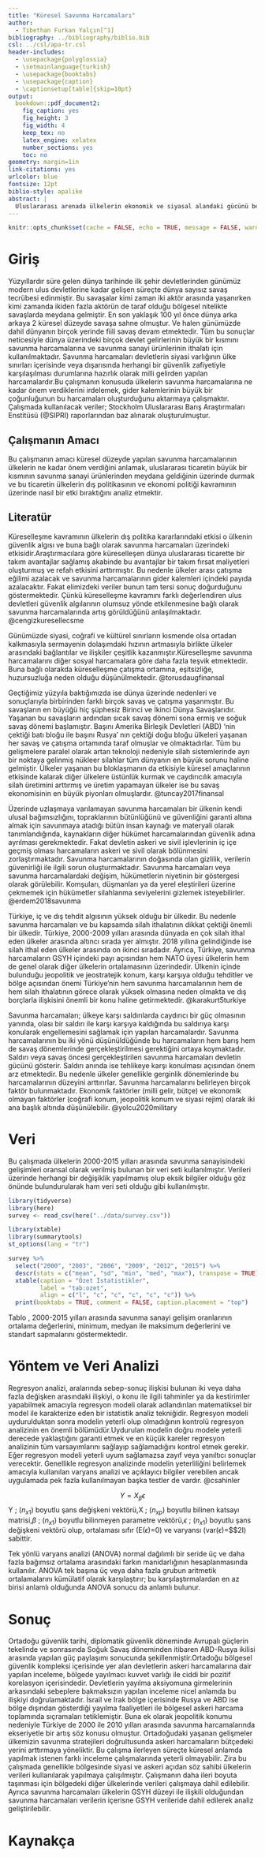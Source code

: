 ```yaml
---
title: "Küresel Savunma Harcamaları"
author: 
  - Tibethan Furkan Yalçın[^1]
bibliography: ../bibliography/biblio.bib
csl: ../csl/apa-tr.csl
header-includes:
  - \usepackage{polyglossia}
  - \setmainlanguage{turkish}
  - \usepackage{booktabs}
  - \usepackage{caption} 
  - \captionsetup[table]{skip=10pt}
output:
  bookdown::pdf_document2:
    fig_caption: yes
    fig_height: 3
    fig_width: 4
    keep_tex: no
    latex_engine: xelatex
    number_sections: yes
    toc: no
geometry: margin=1in
link-citations: yes
urlcolor: blue
fontsize: 12pt
biblio-style: apalike
abstract: |
  Uluslararası arenada ülkelerin ekonomik ve siyasal alandaki gücünü belirleyen  unsurlardan birisi olan savunma sanayinde, dünyada yaşanan gelişmelere paralel olarak değişime, yeniliğe ve modernizasyona sürekli olarak ihtiyaç duyulmaktadır. Bununla birlikte yaşanan askeri ve siyasal krizler, bölgesel çatışmalar, ülkelerin stratejik emelleri nedeniyle silahlanmaya gitmeleri, özellikle Afrika ve Orta Doğu ülkelerinde artan uluslararası silah ticareti ülkelerin savunma harcamalarını arttırmıştır.Geçtiğimiz yüzyıla baktığımızda ise dünya üzerinde nedenleri ve sonuçlarıyla birbirinden farklı birçok savaş ve çatışma yaşanmıştır. Bu savaşların en büyüğü hiç şüphesiz Birinci ve İkinci Dünya Savaşlarıdır. Yaşanan bu savaşların ardından sıcak savaş dönemi sona ermiş ve soğuk savaş dönemi başlamıştır. Başını Amerika Birleşik Devletleri‘nin çektiği batı bloğu ile başını Rusya’ nın çektiği doğu bloğu ülkeleri yaşanan her savaş ve çatışma ortamında taraf olmuşlar ve olmaktadırlar.Tüm bu gelişmelere paralel olarak artan teknoloji nedeniyle silah sistemlerinde ayrı bir noktaya gelinmiş nükleer silahlar tüm dünyanın en büyük sorunu haline gelmiştir. Ülkeler yaşanan bu bloklaşmanın da etkisiyle küresel amaçlarının etkisinde kalarak diğer ülkelere üstünlük kurmak ve caydırıcılık amacıyla silah üretimini arttırmış ve üretim yapamayan ülkeler ise bu savaş ekonomisinin en büyük etkenleri olmuşlardır.Çalışmamız amacı tüm bu nedenlerle finansal serbestleşme sonrası dönemde (2000-2015) yılları arasında, ekonomik ve jeostratejik anlamda birbirlerine benzerlik gösteren ülkelerin ekonomilerinde savunma harcamalarının ne denli öneme sahip olduğunun incelemeye çalışılmasıdır.
---
```

```r
knitr::opts_chunk$set(cache = FALSE, echo = TRUE, message = FALSE, warning = FALSE)
```

<!-- ======================================================================= -->
<!-- ============================== NOTLAR ================================= -->
<!-- ======================================================================= -->
[^1]: 19080764, [Github Repo](https://github.com/tfrkny/finalenson.git)


# Giriş
Yüzyıllardır süre gelen dünya tarihinde ilk şehir devletlerinden günümüz modern ulus devletlerine kadar gelişen süreçte dünya sayısız savaş tecrübesi edinmiştir. Bu savaşalar kimi zaman iki aktör arasında yaşanırken kimi zamanda ikiden fazla aktörün de taraf olduğu bölgesel nitelikte savaşlarda meydana gelmiştir. En son yaklaşık 100 yıl önce dünya arka arkaya 2 küresel düzeyde savaşa sahne olmuştur. Ve halen günümüzde dahil dünyanın birçok yerinde fiili savaş devam etmektedir. Tüm bu sonuçlar neticesiyle dünya üzerindeki birçok devlet gelirlerinin büyük bir kısmını savunma harcamalarına ve savunma sanayi ürünlerinin ithalatı için kullanılmaktadır. Savunma harcamaları devletlerin siyasi varlığının ülke sınırları içerisinde veya dışarısında herhangi bir güvenlik zafiyetiyle karşılaşılması durumlarına hazırlık olarak milli gelirden yapılan harcamalardır.Bu çalışmanın konusuda ülkelerin savunma harcamalarına ne kadar önem verdiklerini irdelemek, gider kalemlerinin büyük bir çoğunluğunun bu harcamaları oluşturduğunu aktarmaya çalışmaktır. Çalışmada kullanılacak veriler; Stockholm Uluslararası Barış Araştırmaları Enstitüsü (@SIPRI) raporlarından baz alınarak oluşturulmuştur.



## Çalışmanın Amacı
Bu çalışmanın amacı küresel düzeyde yapılan savunma harcamalarının ülkelerin ne kadar önem verdiğini anlamak, uluslararası ticaretin büyük bir kısmının savunma sanayi ürünlerinden meydana geldiğinin üzerinde durmak ve bu ticaretin ülkelerin dış politikasının ve ekonomi politiği kavramının üzerinde nasıl bir etki bıraktığını analiz etmektir.

## Literatür 

Küreselleşme kavramının ülkelerin dış politika kararlarındaki etkisi o ülkenin güvenlik algısı ve buna bağlı olarak savunma harcamaları üzerindeki etkisidir.Araştırmacılara göre küreselleşen dünya uluslararası ticarette bir takım avantajlar sağlamış akabinde bu avantajlar bir takım fırsat maliyetleri oluşturmuş ve refah etkisini arttırmıştır. Bu nedenle ülkeler arası çatışma eğilimi azalacak ve savunma harcamalarının gider kalemleri içindeki payıda azalacaktır. Fakat elimizdeki veriler bunun tam tersi sonuç doğurduğunu göstermektedir. Çünkü küreselleşme kavramını farklı değerlendiren ulus devletleri güvenlik algılarının olumsuz yönde etkilenmesine bağlı olarak savunma harcamalarında artış görüldüğünü anlaşılmaktadır. @cengizkuresellecsme

Günümüzde siyasi, coğrafi ve kültürel sınırların kısmende olsa ortadan kalkmasıyla sermayenin dolaşımdaki hızının artmasıyla birlikte ülkeler arasındaki bağlantılar ve ilişkiler çeşitlik kazanmıştır.Küreselleşme savunma harcamalarını diğer sosyal harcamalara göre daha fazla teşvik etmektedir. Buna bağlı olarakda küreselleşme çatışma ortamına, eşitsizliğe, huzursuzluğa neden olduğu düşünülmektedir. @torusdaugfinansal

Geçtiğimiz yüzyıla baktığımızda ise dünya üzerinde nedenleri ve sonuçlarıyla birbirinden farklı birçok savaş ve çatışma yaşanmıştır. Bu savaşların en büyüğü hiç şüphesiz Birinci ve İkinci Dünya Savaşlarıdır. Yaşanan bu savaşların ardından sıcak savaş dönemi sona ermiş ve soğuk savaş dönemi başlamıştır. Başını Amerika Birleşik Devletleri (ABD) ‘nin çektiği batı bloğu ile başını Rusya’ nın çektiği doğu bloğu ülkeleri yaşanan her savaş ve çatışma ortamında taraf olmuşlar ve olmaktadırlar. Tüm bu gelişmelere paralel olarak artan teknoloji nedeniyle silah sistemlerinde ayrı bir noktaya gelinmiş nükleer silahlar tüm dünyanın en büyük sorunu haline gelmiştir. Ülkeler yaşanan bu bloklaşmanın da etkisiyle küresel amaçlarının etkisinde kalarak diğer ülkelere üstünlük kurmak ve caydırıcılık amacıyla silah üretimini arttırmış ve üretim yapamayan ülkeler ise bu savaş ekonomisinin en büyük piyonları olmuşlardır. @tuncay2017finansal

Üzerinde uzlaşmaya varılamayan savunma harcamaları bir ülkenin kendi ulusal bağımsızlığını, topraklarının bütünlüğünü ve güvenliğini garanti altına almak için savunmaya atadığı bütün insan kaynağı ve materyali olarak tanımlandığında, kaynakların diğer hükümet harcamalarından güvenlik adına ayrılması gerekmektedir. Fakat devletin askeri ve sivil işlevlerinin iç içe geçmiş olması harcamaların askeri ve sivil olarak bölünmesini zorlaştırmaktadır. Savunma harcamalarının doğasında olan gizlilik, verilerin güvenirliği ile ilgili sorun oluşturmaktadır. Savunma harcamaları veya savunma harcamalardaki değişim, hükümetlerin niyetinin bir göstergesi olarak görülebilir. Komşuları, düşmanları ya da yerel eleştirileri üzerine çekmemek için hükümetler silahlanma seviyelerini gizlemek isteyebilirler. @erdem2018savunma

Türkiye, iç ve dış tehdit algısının yüksek olduğu bir ülkedir. Bu nedenle savunma harcamaları ve bu kapsamda silah ithalatının dikkat çektiği önemli bir ülkedir. Türkiye, 2000-2009 yılları arasında dünyada en çok silah ithal eden ülkeler arasında altıncı sırada yer almıştır. 2018 yıllına gelindiğinde ise silah ithal eden ülkeler arasında on ikinci sıradadır. Ayrıca, Türkiye, savunma harcamaların GSYH içindeki payı açısından hem NATO üyesi ülkelerin hem de genel olarak diğer ülkelerin ortalamasının üzerindedir. Ülkenin içinde bulunduğu jeopolitik ve jeostratejik konum, karşı karşıya olduğu tehditler ve bölge açısından önemi Türkiye’nin hem savunma harcamalarının hem de hem silah ithalatının görece olarak yüksek olmasına neden olmakta ve dış borçlarla ilişkisini önemli bir konu haline getirmektedir. @karakurt5turkiye

Savunma harcamaları; ülkeye karşı saldırılarda caydırıcı bir güç olmasının yanında, olası bir saldırı ile karşı karşıya kaldığında bu saldırıya karşı konularak engellemesini sağlamak için yapılan harcamalardır. Savunma harcamalarının bu iki yönü düşünüldüğünde bu harcamaların hem barış hem de savaş dönemlerinde gerçekleştirilmesi gerektiğini ortaya koymaktadır. Saldırı veya savaş öncesi gerçekleştirilen savunma harcamaları devletin gücünü gösterir. Saldırı anında ise tehlikeye karşı konulması açısından önem arz etmektedir. Bu nedenle ülkeler genellikle gerginlik dönemlerinde bu harcamalarının düzeyini arttırırlar. Savunma harcamalarını belirleyen birçok faktör bulunmaktadır. Ekonomik faktörler (milli gelir, bütçe) ve ekonomik olmayan faktörler (coğrafi konum, jeopolitik konum ve siyasi rejim) olarak iki ana başlık altında düşünülebilir. @yolcu2020military


# Veri 
Bu çalışmada ülkelerin 2000-2015 yılları arasında savunma sanayisindeki gelişimleri oransal olarak verilmiş bulunan bir veri seti kullanılmıştır. Verileri üzerinde herhangi bir değişiklik yapılmamış olup eksik bilgiler olduğu göz önünde bulundurularak ham veri seti olduğu gibi kullanılmıştır.

```r
library(tidyverse)
library(here)
survey <- read_csv(here("../data/survey.csv"))
```


```r
library(xtable) 
library(summarytools)
st_options(lang = "tr")
```


```r
survey %>%
  select("2000", "2003", "2006", "2009", "2012", "2015") %>% 
  descr(stats = c("mean", "sd", "min", "med", "max"), transpose = TRUE) %>% 
  xtable(caption = "Özet İstatistikler",
         label = "tab:ozet",
         align = c("l", "c", "c", "c", "c", "c")) %>% 
  print(booktabs = TRUE, comment = FALSE, caption.placement = "top")
```

Tablo \ref{tab:ozet}, 2000-2015 yılları arasında savunma sanayi gelişim oranlarının ortalama değerlerini, minimum, medyan ile maksimum değerlerini ve standart sapmalarını göstermektedir. 

# Yöntem ve Veri Analizi
Regresyon analizi, aralarında sebep-sonuç ilişkisi bulunan iki veya daha fazla değişken arasındaki ilişkiyi, o konu ile ilgili tahminler ya da kestirimler  yapabilmek amacıyla regresyon modeli olarak adlandırılan matematiksel bir model ile karakterize eden bir istatistik analiz tekniğidir. Regresyon modeli uydurulduktan sonra modelin yeterli olup olmadığının kontrolü regresyon analizinin en önemli bölümüdür.Uydurulan modelin doğru modele yeterli derecede yaklaştığını garanti etmek ve en küçük kareler regresyon analizinin tüm varsayımlarını sağlayıp sağlamadığını kontrol etmek gerekir. Eğer regresyon modeli yeterli uyum sağlamazsa zayıf veya yanıltıcı sonuçlar verecektir. Genellikle regresyon analizinde modelin yeterliliğini belirlemek amacıyla kullanılan varyans analizi ve açıklayıcı bilgiler verebilen ancak uygulamada pek fazla kullanılmayan başka testler de vardır. @csahinler

$$
Y = X_{\beta} \epsilon 
$$
 Y ; ($n_{x1}$) boyutlu şans değişkeni vektörü,X ; ($n_{xp}$) boyutlu 
bilinen katsayı matrisi,$\beta$ ; ($n_{x1}$) boyutlu bilinmeyen parametre vektörü,$\epsilon$ ; ($n_{x1}$) boyutlu 
şans değişkeni vektörü olup, ortalaması sıfır (E($\epsilon$)=0) ve varyansı (var($\epsilon$)=$\sigma$2I) sabittir.   


Tek yönlü varyans analizi (ANOVA) normal dağılımlı bir seride üç ve daha fazla bağımsız ortalama arasındaki farkın manidarlığının hesaplanmasında kullanılır. ANOVA tek başına üç veya daha fazla grubun aritmetik ortalamalarını kümülatif olarak karşılaştırır; bu karşılaştırmalardan en az birisi anlamlı olduğunda ANOVA sonucu da anlamlı bulunur.



# Sonuç
Ortadoğu güvenlik tarihi, diplomatik güvenlik döneminde Avrupalı güçlerin tekelinde ve sonrasında Soğuk Savaş döneminden itibaren ABD-Rusya ikilisi arasında yapılan güç paylaşımı sonucunda şekillenmiştir.Ortadoğu bölgesel güvenlik kompleksi içerisinde yer alan devletlerin askeri harcamalarına dair yapılan inceleme, bölgede yayılmacı kuvvet varlığı ile ciddi bir pozitif korelasyon içerisindedir. Devletlerin yayılma aksiyomuna girmelerinin arkasındaki sebeplere bakmaksızın yapılan inceleme nicel anlamda bu ilişkiyi doğrulamaktadır. İsrail ve Irak bölge içerisinde Rusya ve ABD ise bölge dışından gösterdiği yayılma faaliyetleri ile bölgesel askeri harcama toplamında sıçramaları tetiklemiştir. Buna ek olarak jeopolitik konumu nedeniyle Türkiye de 2000 ile 2010 yılları arasında savunma harcamalarında ekseriyetle bir artış söz konusu olmuştur. Ortadoğudaki yaşanan gelişmeler ülkemizin savunma stratejileri doğrultusunda askeri harcamaların bütçedeki yerini arttırmaya yöneliktir. Bu çalışma ilerleyen süreçte küresel anlamda yapılmak istenen farklı inceleme çalışmalarında yeterli olmayabilir. Zira bu çalışmada genellikle bölgesinde siyasi ve askeri açıdan söz sahibi ülkelerin verileri kullanılarak yapılmaya çalışılmıştır. Çalışmanın daha ileri boyuta taşınması için bölgedeki diğer ülkelerinde verileri çalışmaya dahil edilebilir. Ayrıca savunma harcamaları ülkelerin GSYH düzeyi ile ilişkili olduğundan savunma harcamaları verilerin içerisne GSYH verileride dahil edilerek analiz geliştirilebilir.

\newpage
# Kaynakça {#references}
<div id="refs"></div>


